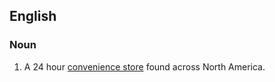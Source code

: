 ==English==

===Noun===
{{en-noun}}

# A 24 hour [[convenience store]] found across North America.
{{7-11|}}